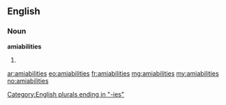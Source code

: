 ==English==

===Noun===
'''amiabilities'''

# {{plural of|[[amiability]]}}

[[Category:English plurals ending in "-ies"]]

[[ar:amiabilities]]
[[eo:amiabilities]]
[[fr:amiabilities]]
[[mg:amiabilities]]
[[my:amiabilities]]
[[no:amiabilities]]